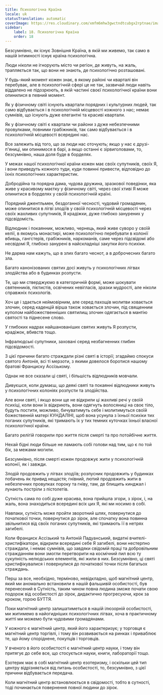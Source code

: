 ```yaml
---
title: Психологічна Країна
locale: uk
statusTranslation: automatic
coverImage: https://res.cloudinary.com/xmfm6mhw3gwctndtcubgx2rptnae/image/upload/v1741354419/small_cover_la_gran_rebelion_28716e29d2.webp
sidebar:
    label: 18. Психологічна Країна
    order: 18
---
```

Безсумнівно, як існує Зовнішня Країна, в якій ми живемо, так само в нашій інтимності існує країна психологічна.

Люди ніколи не ігнорують місто чи регіон, де живуть, на жаль, трапляється так, що вони не знають, де психологічно розташовані.

У будь-який момент кожен знає, в якому районі чи кварталі він перебуває, але в психологічній сфері це не так, зазвичай люди навіть віддалено не підозрюють, в якій частині своєї психологічної країни вони опинилися в певний момент.

Як у фізичному світі існують квартали порядних і культурних людей, так само відбувається і в психологічній місцевості кожного з нас; немає сумнівів, що існують дуже елегантні та красиві квартали.

Як у фізичному світі є квартали чи райони з дуже небезпечними провулками, повними грабіжників, так само відбувається і в психологічній місцевості всередині нас.

Все залежить від того, що за люди нас оточують; якщо у нас є друзі-п'яниці, ми опинимося в барі, а якщо останні є зірвиголовами, то, безсумнівно, наша доля буде в борделях.

У межах нашої психологічної країни кожен має своїх супутників, своїх Я, і вони приведуть кожного туди, куди повинні привести, відповідно до їхніх психологічних характеристик.

Добродійна та порядна дама, чудова дружина, зразкової поведінки, яка живе у красивому маєтку у фізичному світі, через свої хтиві Я може опинитися в борделях у своїй психологічній країні.

Порядний джентльмен, бездоганної чесності, чудовий громадянин, може опинитися в лігві злодіїв у своїй психологічній місцевості через своїх жахливих супутників, Я крадіжки, дуже глибоко занурених у підсвідомість.

Відлюдник і покаянник, можливо, чернець, який живе суворо у своїй келії, в якомусь монастирі, може психологічно перебувати в колонії вбивць, гангстерів, грабіжників, наркоманів, саме через підсвідомі або несвідомі Я, глибоко занурені в найскладніші закутки його психіки.

Не дарма нам кажуть, що в злих багато чеснот, а в доброчесних багато зла.

Багато канонізованих святих досі живуть у психологічних лігвах злодійства або в будинках розпусти.

Те, що ми стверджуємо в категоричній формі, може шокувати святенників, пієтистів, освічених невігласів, зразки мудрості, але ніколи справжніх психологів.

Хоч це і здається неймовірним, але серед пахощів молитви ховається злочин, серед каденцій вірша також ховається злочин, під священним куполом найбожественніших святилищ злочин одягається в мантію святості та піднесене слово.

У глибоких надрах найшанованіших святих живуть Я розпусти, крадіжок, вбивств тощо.

Інфралюдські супутники, заховані серед незбагненних глибин підсвідомості.

З цієї причини багато страждали різні святі в історії; згадаймо спокуси святого Антонія, всі ті мерзоти, з якими довелося боротися нашому братові Франциску Ассізькому.

Однак не все сказали ці святі, і більшість відлюдників мовчали.

Дивуєшся, коли думаєш, що деякі святі та покаянні відлюдники живуть у психологічних колоніях розпусти та злодійства.

Але вони святі, і якщо вони ще не відкрили ці жахливі речі у своїй психіці, коли вони їх відкриють, вони одягнуть волосяниці на своє тіло, будуть постити, можливо, бичуватимуть себе і молитимуться своїй божественній матері КУНДАЛІНІ, щоб вона усунула з їхньої психіки тих поганих супутників, які тримають їх у тих темних куточках їхньої власної психологічної країни.

Багато релігій говорили про життя після смерті та про потойбічне життя.

Нехай бідні люди більше не ламають собі голови над тим, що є по той бік, за межами могили.

Безсумнівно, після смерті кожен продовжує жити у психологічній колонії, як і завжди.

Злодій продовжить у лігвах злодіїв; розпусник продовжить у будинках побачень як привид нещастя; гнівний, лютий продовжить жити в небезпечних провулках пороку та гніву, там, де блищить кинджал і лунають постріли з пістолетів.

Сутність сама по собі дуже красива, вона прийшла згори, з зірок, і, на жаль, вона знаходиться всередині всіх цих Я, які ми носимо в собі.

Навпаки, сутність може пройти зворотний шлях, повернутися до початкової точки, повернутися до зірок, але спочатку вона повинна звільнитися від своїх поганих супутників, які тримають її в нетрях загибелі.

Коли Франциск Ассізький та Антоній Падуанський, видатні вчителі-христифікатори, відкрили всередині себе Я загибелі, вони нестерпно страждали, і немає сумнівів, що завдяки свідомій праці та добровільним стражданням вони змогли перетворити на космічний пил всю ту сукупність нелюдських елементів, які жили в них. Безсумнівно, ці святі христифікувалися і повернулися до початкової точки після багатьох страждань.

Перш за все, необхідно, терміново, невідкладно, щоб магнітний центр, який ми аномально встановили в нашій фальшивій особистості, був перенесений в Сутність, таким чином повна людина зможе почати свою подорож від особистості до зірок, дидактично прогресуючи, крок за кроком, горою БУТТЯ.

Поки магнітний центр залишатиметься в нашій ілюзорній особистості, ми житимемо в найогидніших психологічних лігвах, хоча в практичному житті ми можемо бути чудовими громадянами.

У кожного є магнітний центр, який його характеризує; у торговця є магнітний центр торгівлі, і тому він розвивається на ринках і приваблює те, що йому споріднене, покупців і торговців.

У вченого в його особистості є магнітний центр науки, і тому він притягує до себе все, що стосується науки, книги, лабораторії тощо.

Езотерик має в собі магнітний центр езотеризму, і оскільки цей тип центру відрізняється від питань особистості, то, безсумнівно, з цієї причини відбувається передача.

Коли магнітний центр встановлюється в свідомості, тобто в сутності, тоді починається повернення повної людини до зірок.

